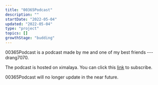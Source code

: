 ```yaml
---
title: "00365Podcast"
description: ""
startDate: "2022-05-04"
updated: "2022-05-04"
type: "project"
topics: []
growthStage: "budding"
---
```


00365Podcast is a podcast made by me and one of my best friends --- drang7070.

The podcast is hosted on ximalaya. You can click this [link](https://www.ximalaya.com/album/46121707) to subscribe.

00365Podcast will no longer update in the near future.